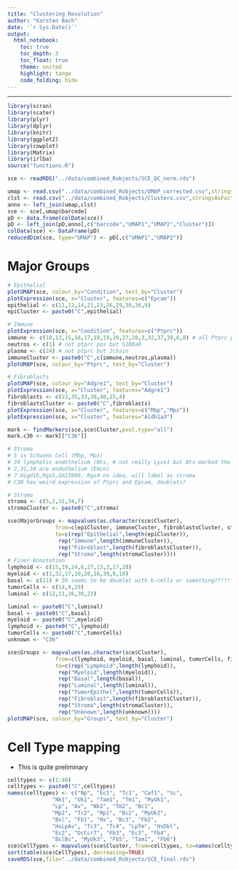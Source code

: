 ```yaml
---
title: "Clustering Resolution"
author: "Karsten Bach"
date: '`r Sys.Date()`'
output:
  html_notebook:
    toc: true
    toc_depth: 3
    toc_float: true
    theme: united
    highlight: tango
    code_folding: hide
---
```

***

```r
library(scran)
library(scater)
library(plyr)
library(dplyr)
library(knitr)
library(ggplot2)
library(cowplot)
library(Matrix)
library(irlba)
source("functions.R")

sce <- readRDS("../data/combined_Robjects/SCE_QC_norm.rds")

umap <- read.csv("../data/combined_Robjects/UMAP_corrected.csv",stringsAsFactors=FALSE)[,-1]
clst <- read.csv("../data/combined_Robjects/Clusters.csv",stringsAsFactors=FALSE)[,-1]
anno <- left_join(umap,clst)
sce <- sce[,umap$barcode]
pD <- data.frame(colData(sce))
pD <- left_join(pD,anno[,c("barcode","UMAP1","UMAP2","Cluster")])
colData(sce) <- DataFrame(pD)
reducedDim(sce, type="UMAP") <- pD[,c("UMAP1","UMAP2")]
```

# Major Groups
```r
# Epithelial
plotUMAP(sce, colour_by="Condition", text_by="Cluster")
plotExpression(sce, x="Cluster", features=c("Epcam"))
epithelial <- c(11,12,14,21,23,26,29,30,36,9)
epiCluster <- paste0("C",epithelial)

# Immune
plotExpression(sce, x="Condition", features=c("Ptprc"))
immune <- c(10,13,15,16,17,18,19,20,27,28,3,32,37,39,6,8) # all Ptprc pos, 32 not but is together w myeloid, 30 is ptprc pos but maps w epithelial
neutros <- c(1) # not ptprc pos but S100a8
plasma <- c(24) # not ptprc but Jchain
immuneCluster <- paste0("C",c(immune,neutros,plasma))
plotUMAP(sce, colour_by="Ptprc", text_by="Cluster")

# Fibroblasts
plotUMAP(sce, colour_by="Adgre1", text_by="Cluster")
plotExpression(sce, x="Cluster", features="Adgre1")
fibroblasts <- c(22,35,33,38,40,25,4)
fibroblastsCluster <- paste0("C",fibroblasts)
plotExpression(sce, x="Cluster", features=c("Mbp","Mpz"))
plotExpression(sce, x="Cluster", features="Aldh1a3")

mark <- findMarkers(sce,sce$Cluster,pval.type="all")
mark.c36 <- mark[["C36"]]

# Stroma
# 5 is Schwann Cell (Mbp, Mpz)
# 34 lymphatic endothelium (Nts, # not really Lyve1 but Nts marked the lymphatic endothelium in prev)
# 2,31,34 are endothelium (Emcn)
# 7 Higd1b,Rgs5,Gm13889, Rgs4 no idea, will label as stroma
# C30 has weird expression of Ptprc and Epcam, doublets?

# Stroma
stroma <- c(5,2,31,34,7)
stromaCluster <- paste0("C",stroma)

sce$MajorGroups <- mapvalues(as.character(sce$Cluster),
		       from=c(epiCluster, immuneCluster, fibroblastsCluster, stromaCluster),
		       to=c(rep("Epithelial",length(epiCluster)),
			    rep("Immune",length(immuneCluster)),
			    rep("Fibroblast",length(fibroblastsCluster)),
			    rep("Stroma",length(stromaCluster))))
# Finer Annotation
lymphoid <- c(15,19,24,6,27,13,3,17,28)
myeloid <- c(1,32,37,10,20,16,39,8,18)
basal <- c(21) # 36 seems to be doublet with b-cells or something??!?!
tumorCells <- c(14,9,29)
luminal <- c(12,11,26,30,23)

luminal <- paste0("C",luminal)
basal <- paste0("C",basal)
myeloid <- paste0("C",myeloid)
lymphoid <- paste0("C",lymphoid)
tumorCells <- paste0("C",tumorCells)
unknown <- "C36"

sce$Groups <- mapvalues(as.character(sce$Cluster),
		       from=c(lymphoid, myeloid, basal, luminal, tumorCells, fibroblastsCluster, stromaCluster, unknown),
		       to=c(rep("Lymphoid",length(lymphoid)),
			    rep("Myeloid",length(myeloid)),
			    rep("Basal",length(basal)),
			    rep("Luminal",length(luminal)),
			    rep("TumorEpithel",length(tumorCells)),
			    rep("Fibroblast",length(fibroblastsCluster)),
			    rep("Stroma",length(stromaCluster)),
			    rep("Unknown",length(unknown))))
plotUMAP(sce, colour_by="Groups", text_by="Cluster")
```

# Cell Type mapping
- This is quite preliminary
```r
celltypes <- c(1:40)
celltypes <- paste0("C",celltypes)
names(celltypes) <- c("Np", "Ec1", "Tc1", "Caf1", "Sc",
		      "Nk1", "Uk1", "Tam1", "Tm1", "MyUk1",
		      "Lp", "Av", "Nk2", "Tm2", "Bc1",
		      "Mp2", "Tc2", "Mp1", "Bc2", "MyUk2",
		      "Bsl", "Fb1", "Hs", "Bc3", "Fb2",
		      "HsLpAv", "Tc3", "Tc4", "LpTm", "HsDbl",
		      "Ec2", "DcCcr7", "Fb3", "Ec3", "Fb4",
		      "BslBc", "MyUk3", "Fb5", "Tam1", "Fb6")
sce$CellTypes <- mapvalues(sce$Cluster, from=celltypes, to=names(celltypes))
sort(table(sce$CellTypes), decreasing=TRUE)
saveRDS(sce,file="../data/combined_Robjects/SCE_final.rds")
```

